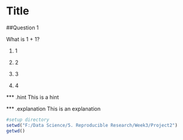 Title
========================================================


##Question 1

What is 1 + 1?

1. 1

2. 2

3. 3

4. 4

*** .hint This is a hint

*** .explanation This is an explanation
```r
#setup directory
setwd("F:/Data Science/5. Reproducible Research/Week3/Project2")
getwd()
```